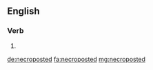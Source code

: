 ==English==

===Verb===
{{head|en}}

# {{en-past of|necropost}}

[[de:necroposted]]
[[fa:necroposted]]
[[mg:necroposted]]